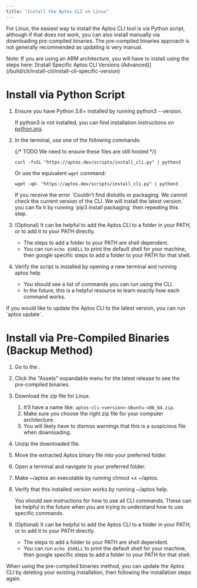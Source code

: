 ```yaml
---
title: "Install the Aptos CLI on Linux"
---
```









For Linux, the easiest way to install the Aptos CLI tool is via Python script, although if that does not work, you can also install manually via downloading pre-compiled binaries. The pre-compiled binaries approach is not generally recommended as updating is very manual.

<Aside type="caution">
  Note: If you are using an ARM architecture, you will have to install using the steps here: [Install Specific Aptos CLI Versions (Advanced)](/build/cli/install-cli/install-cli-specific-version)
</Aside>

# Install via Python Script



<Steps>

1. Ensure you have Python 3.6+ installed by running python3 --version.

   If python3 is not installed, you can find installation instructions on [python.org](http://python.org).

2. In the terminal, use one of the following commands:

   {/* TODO We need to ensure these files are still hosted */}

   ```shellscript filename="Terminal"
   curl -fsSL "https://aptos.dev/scripts/install_cli.py" | python3
   ```

   Or use the equivalent `wget` command:

   ```shellscript filename="Terminal"
   wget -qO- "https://aptos.dev/scripts/install_cli.py" | python3
   ```

   <Aside type="caution">
     If you receive the error `Couldn't find distutils or packaging. We cannot check the current version of the CLI. We will install the latest version.` you can fix it by running `pip3 install packaging` then repeating this step.
   </Aside>

3. (Optional) It can be helpful to add the Aptos CLI to a folder in your PATH, or to add it to your PATH directly.

   - The steps to add a folder to your PATH are shell dependent.
   - You can run `echo $SHELL` to print the default shell for your machine, then google specific steps to add a folder to your PATH for that shell.

4. Verify the script is installed by opening a new terminal and running aptos help

   - You should see a list of commands you can run using the CLI.
   - In the future, this is a helpful resource to learn exactly how each command works.

</Steps>



<Aside type="note" emoji="ℹ️">
  If you would like to update the Aptos CLI to the latest version, you can run `aptos update`.
</Aside>

# Install via Pre-Compiled Binaries (Backup Method)



<Steps>

1. Go to the .

2. Click the &quot;Assets&quot; expandable menu for the latest release to see the pre-compiled binaries.

3. Download the zip file for Linux.

   1. It’ll have a name like: `aptos-cli-<version>-Ubuntu-x86_64.zip`.
   2. Make sure you choose the right zip file for your computer architecture.
   3. You will likely have to dismiss warnings that this is a suspicious file when downloading.

4. Unzip the downloaded file.

5. Move the extracted Aptos binary file into your preferred folder.

6. Open a terminal and navigate to your preferred folder.

7. Make ~/aptos an executable by running chmod +x ~/aptos.

8. Verify that this installed version works by running ~/aptos help.

   You should see instructions for how to use all CLI commands. These can be helpful in the future when you are trying to understand how to use specific commands.

9. (Optional) It can be helpful to add the Aptos CLI to a folder in your PATH, or to add it to your PATH directly.

   - The steps to add a folder to your PATH are shell dependent.
   - You can run `echo $SHELL` to print the default shell for your machine, then google specific steps to add a folder to your PATH for that shell.

</Steps>



<Aside type="note" emoji="ℹ️">
  When using the pre-compiled binaries method, you can update the Aptos CLI by deleting your existing installation, then following the installation steps again.
</Aside>
